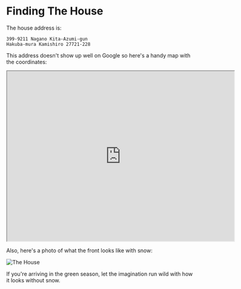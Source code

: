 # Finding The House

The house address is:

```
399-9211 Nagano Kita-Azumi-gun
Hakuba-mura Kamishiro 27721-228
```

This address doesn't show up well on Google so here's a handy map with the
coordinates:

<iframe
src="https://www.google.com/maps/embed?pb=!1m14!1m12!1m3!1d632.1734734631852!2d137.8470453679453!3d36.679633734292835!2m3!1f0!2f0!3f0!3m2!1i1024!2i768!4f13.1!5e0!3m2!1sen!2sjp!4v1706056817665!5m2!1sen!2sjp"
width="600" height="450" style={{border:0}} allowfullscreen="" loading="lazy"
referrerpolicy="no-referrer-when-downgrade"></iframe>

Also, here's a photo of what the front looks like with snow:

![The House](/img/IMG_1472.png)

If you're arriving in the green season, let the imagination run wild with how
it looks without snow.
